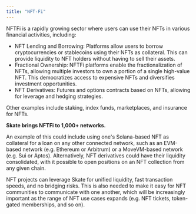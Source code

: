 ```yaml
---
title: "NFT-Fi"
---
```


NFTFi is a rapidly growing sector where users can use their NFTs in various financial activities, including:

* NFT Lending and Borrowing: Platforms allow users to borrow cryptocurrencies or stablecoins using their NFTs as collateral. This can provide liquidity to NFT holders without having to sell their assets.
* Fractional Ownership: NFTFi platforms enable the fractionalization of NFTs, allowing multiple investors to own a portion of a single high-value NFT. This democratizes access to expensive NFTs and diversifies investment opportunities.
* NFT Derivatives: Futures and options contracts based on NFTs, allowing for leverage and hedging strategies.

Other examples include staking, index funds, marketplaces, and insurance for NFTs.

**Skate brings NFTFi to 1,000+ networks.**

An example of this could include using one's Solana-based NFT as collateral for a loan on any other connected network, such as an EVM-based network (e.g. Ethereum or Arbitrum) or a MoveVM-based network (e.g. Sui or Aptos). Alternatively, NFT derivatives could have their liquidity consolidated, with it possible to open positions on an NFT collection from any given chain.&#x20;

NFT projects can leverage Skate for unified liquidity, fast transaction speeds, and no bridging risks. This is also needed to make it easy for NFT communities to communicate with one another, which will be increasingly important as the range of NFT use cases expands (e.g. NFT tickets, token-gated memberships, and so on).
